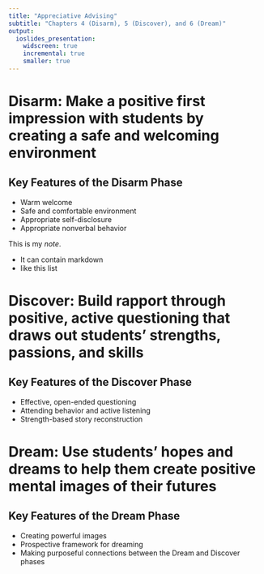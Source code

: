 ```yaml
---
title: "Appreciative Advising"
subtitle: "Chapters 4 (Disarm), 5 (Discover), and 6 (Dream)"
output:
  ioslides_presentation:
    widscreen: true
    incremental: true
    smaller: true
---
```


# Disarm: Make a positive first impression with students by creating a safe and welcoming environment

## Key Features of the Disarm Phase

- Warm welcome
- Safe and comfortable environment
- Appropriate self-disclosure
- Appropriate nonverbal behavior

<div class="notes">
This is my *note*.

- It can contain markdown
- like this list

</div>

# Discover: Build rapport through positive, active questioning that draws out students' strengths, passions, and skills

## Key Features of the Discover Phase

- Effective, open-ended questioning
- Attending behavior and active listening
- Strength-based story reconstruction

# Dream: Use students' hopes and dreams to help them create positive mental images of their futures

## {data-background="https://upload.wikimedia.org/wikipedia/commons/4/49/Deep-dream-white-noise-0050.jpg" data-background-size=cover}

## Key Features of the Dream Phase

- Creating powerful images
- Prospective framework for dreaming
- Making purposeful connections between the Dream and Discover phases